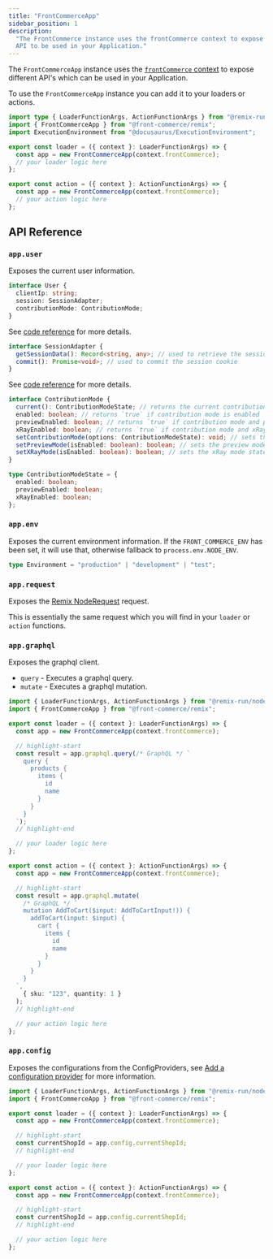 ```yaml
---
title: "FrontCommerceApp"
sidebar_position: 1
description:
  "The FrontCommerce instance uses the frontCommerce context to expose different
  API to be used in your Application."
---
```



The `FrontCommerceApp` instance uses the
[`frontCommerce` context](/docs/3.x/api-reference/front-commerce-remix/#front-commerce-context)
to expose different API's which can be used in your Application.

To use the `FrontCommerceApp` instance you can add it to your loaders or
actions.

```ts
import type { LoaderFunctionArgs, ActionFunctionArgs } from "@remix-run/node";
import { FrontCommerceApp } from "@front-commerce/remix";
import ExecutionEnvironment from "@docusaurus/ExecutionEnvironment";

export const loader = ({ context }: LoaderFunctionArgs) => {
  const app = new FrontCommerceApp(context.frontCommerce);
  // your loader logic here
};

export const action = ({ context }: ActionFunctionArgs) => {
  const app = new FrontCommerceApp(context.frontCommerce);
  // your action logic here
};
```

## API Reference

### `app.user`

Exposes the current user information.

```ts
interface User {
  clientIp: string;
  session: SessionAdapter;
  contributionMode: ContributionMode;
}
```

<Tabs>
  <TabItem value="SessionAdapter" label="SessionAdapter">

See
[code reference](https://gitlab.blackswift.cloud/front-commerce/front-commerce/-/blob/main/packages/remix/server/RemixSessionAdapter.ts?ref_type=heads)
for more details.

```ts
interface SessionAdapter {
  getSessionData(): Record<string, any>; // used to retrieve the session data
  commit(): Promise<void>; // used to commit the session cookie
}
```

  </TabItem>
  <TabItem value="ContributionMode" label="ContributionMode" >

See
[code reference](https://gitlab.blackswift.cloud/front-commerce/front-commerce/-/blob/main/packages/core/contribution-mode/ContributionMode.ts)
for more details.

```ts
interface ContributionMode {
  current(): ContributionModeState; // returns the current contribution mode state
  enabled: boolean; // returns `true` if contribution mode is enabled
  previewEnabled: boolean; // returns `true` if contribution mode and preview mode are enabled
  xRayEnabled: boolean; // returns `true` if contribution mode and xRay mode are enabled
  setContributionMode(options: ContributionModeState): void; // sets the contribution mode state
  setPreviewMode(isEnabled: boolean): boolean; // sets the preview mode state if contribution mode is enabled
  setXRayMode(isEnabled: boolean): boolean; // sets the xRay mode state if contribution mode is enabled
}

type ContributionModeState = {
  enabled: boolean;
  previewEnabled: boolean;
  xRayEnabled: boolean;
};
```

  </TabItem>
</Tabs>

### `app.env`

Exposes the current environment information. If the `FRONT_COMMERCE_ENV` has
been set, it will use that, otherwise fallback to `process.env.NODE_ENV`.

```ts
type Environment = "production" | "development" | "test";
```

### `app.request`

Exposes the
[Remix NodeRequest](https://github.com/remix-run/remix/blob/410e9d8aac044b3453c1dddbeb0bcc1d53cdec68/packages/remix-node/fetch.ts#LL34C1-L46C2)
request.

This is essentially the same request which you will find in your `loader` or
`action` functions.

### `app.graphql`

Exposes the graphql client.

- `query` - Executes a graphql query.
- `mutate` - Executes a graphql mutation.

```ts
import { LoaderFunctionArgs, ActionFunctionArgs } from "@remix-run/node";
import { FrontCommerceApp } from "@front-commerce/remix";

export const loader = ({ context }: LoaderFunctionArgs) => {
  const app = new FrontCommerceApp(context.frontCommerce);

  // highlight-start
  const result = app.graphql.query(/* GraphQL */ `
    query {
      products {
        items {
          id
          name
        }
      }
    }
  `);
  // highlight-end

  // your loader logic here
};

export const action = ({ context }: ActionFunctionArgs) => {
  const app = new FrontCommerceApp(context.frontCommerce);

  // highlight-start
  const result = app.graphql.mutate(
    /* GraphQL */ `
    mutation AddToCart($input: AddToCartInput!)) {
      addToCart(input: $input) {
        cart {
          items {
            id
            name
          }
        }
      }
    }
  `,
    { sku: "123", quantity: 1 }
  );
  // highlight-end

  // your action logic here
};
```

### `app.config`

Exposes the configurations from the ConfigProviders, see
[Add a configuration provider](/docs/3.x/guides/configuration/add-a-configuration-provider)
for more information.

```ts
import { LoaderFunctionArgs, ActionFunctionArgs } from "@remix-run/node";
import { FrontCommerceApp } from "@front-commerce/remix";

export const loader = ({ context }: LoaderFunctionArgs) => {
  const app = new FrontCommerceApp(context.frontCommerce);

  // highlight-start
  const currentShopId = app.config.currentShopId;
  // highlight-end

  // your loader logic here
};

export const action = ({ context }: ActionFunctionArgs) => {
  const app = new FrontCommerceApp(context.frontCommerce);

  // highlight-start
  const currentShopId = app.config.currentShopId;
  // highlight-end

  // your action logic here
};
```

